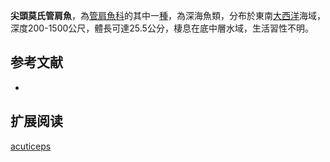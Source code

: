 {{Speciesbox
| name = 尖頭莫氏管肩魚
| image = 
| image_width = 250px
| status = NE
| status_system = IUCN3.1
| genus = Maulisia
| species = acuticeps
| authority = [[Sazonov|Sazonov]], 1976
| synonyms = 
}}

'''尖頭莫氏管肩魚'''，為[[管肩魚科|管肩魚科]]的其中一[[種|種]]，為深海魚類，分布於東南[[大西洋|大西洋]]海域，深度200-1500公尺，體長可達25.5公分，棲息在底中層水域，生活習性不明。

==参考文献==
*{{FishBase_species|genus=Maulisia|species=acuticeps |year=2015|month=9}}

== 扩展阅读 ==
{{refbegin}}
{{wikispecies-inline|Maulisia acuticeps |尖頭莫氏管肩魚}}
{{refend}}
{{Taxonbar|from=Q1812711}}

[[Category:莫氏管肩魚屬|acuticeps]]